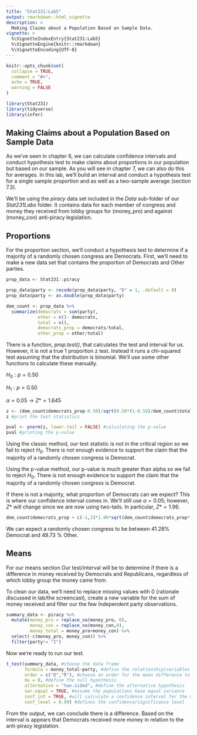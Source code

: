 ```yaml
---
title: "Stat231:Lab5"
output: rmarkdown::html_vignette
description: >
  Making Claims about a Population Based on Sample Data.
vignette: >
  %\VignetteIndexEntry{Stat231:Lab5}
  %\VignetteEngine{knitr::rmarkdown}
  %\VignetteEncoding{UTF-8}
---
```


```r
knitr::opts_chunk$set(
  collapse = TRUE,
  comment = "#>",
  echo = TRUE,
  warning = FALSE
)
```

```r
library(Stat231)
library(tidyverse)
library(infer)
```

## Making Claims about a Population Based on Sample Data

As we've seen in chapter 6, we can calculate confidence intervals and conduct hypothesis test to make claims about proportions in our population but based on our sample. As you will see in chapter 7, we can also do this for averages. In this lab, we'll build an interval and conduct a hypothesis test for a single sample proportion and as well as a two-sample average (section 7.3). 

We'll be using the *piracy* data set included in the *Data* sub-folder of our *Stat231Labs* folder. It contains data for each member of congress and money they received from lobby groups for (money_pro) and against (money_con) anti-piracy legislation. 

## Proportions

For the proportion section, we'll conduct a hypothesis test to determine if a majority of a randomly chosen congress are Democrats. First, we'll need to make a new data set that contains the proportion of Democrats and Other parties. 

```r
prop_data <- Stat231::piracy

prop_data$party <- recode(prop_data$party, "D" = 1, .default = 0)
prop_data$party <- as.double(prop_data$party)

dem_count <- prop_data %>% 
  summarize(democrats = sum(party),
            other = n()- democrats,
            total = n(),
            democrats_prop = democrats/total,
            other_prop = other/total)
```

There is a function, *prop.test()*, that calculates the test and interval for us. However, it is not a true 1 proportion z test. Instead it runs a chi-squared test assuming that the distribution is binomial. We'll use some other functions to calculate these manually. 

$H_0: p = 0.50$

$H_1: p > 0.50$

$\alpha = 0.05 \rightarrow Z* = 1.645$

```r
z <- (dem_count$democrats_prop-0.50)/sqrt(0.50*(1-0.50)/dem_count$total) #calculating the test statistic
z #print the test statistics

pval <- pnorm(z, lower.tail = FALSE) #calculating the p-value
pval #printing the p-value
```

Using the classic method, our test statistic is not in the critical region so we fail to reject $H_0$. There is not enough evidence to support the claim that the majority of a randomly chosen congress is Democrat. 

Using the p-value method, our p-value is much greater than alpha so we fail to reject $H_0$. There is not enough evidence to support the claim that the majority of a randomly chosen congress is Democrat. 

If there is not a majority, what proportion of Democrats can we expect? This is where our confidence interval comes in. We'll still use $\alpha = 0.05$; however, $Z*$ will change since we are now using two-tails. In particular, $Z* = 1.96$. 

```r
dem_count$democrats_prop + c(-1,1)*1.96*sqrt(dem_count$democrats_prop*(1-dem_count$democrats_prop)/dem_count$total)
```

We can expect a randomly chosen congress to be between 41.28% Democrat and 49.73 % Other.

## Means

For our means section Our test/interval will be to determine if there is a difference in money received by Democrats and Republicans, regardless of which lobby group the money came from.  

To clean our data, we'll need to replace missing values with 0 (rationale discussed in lab/the screencast), create a new variable for the sum of money received and filter our the few Independent party observations. 

```r
summary_data <- piracy %>% 
  mutate(money_pro = replace_na(money_pro, 0), 
         money_con = replace_na(money_con,0),
         money_total = money_pro+money_con) %>% 
  select(-c(money_pro, money_con)) %>%  
  filter(party!= "I")
```

Now we're ready to run our test.

```r
t_test(summary_data, #choose the data frame
       formula = money_total~party, #define the relationship/variables for testing
       order = c("D","R"), #choose an order for the mean difference to be calculated
       mu = 0, #define the null hypothesis
       alternative = "two.sided", #define the alternative hypothesis
       var.equal = TRUE, #assume the populations have equal variance
       conf_int = TRUE, #will calculate a confidence interval for the mean difference as part of the test
       conf_level = 0.99) #defines the confidence/significance level
```

From the output, we can conclude there is a difference. Based on the interval is appears that Democrats received more money in relation to the anti-piracy legislation.